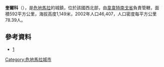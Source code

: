 {{coord|15|24|N|91|58|W|display=title|region:GT_type:city_source:GNS-enwiki}}

'''奎爾科'''（{{lang-es|Cuilco}}），是[[危地馬拉|危地馬拉]]的城鎮，位於該國西北部，由[[韋韋特南戈省|韋韋特南戈省]]負責管轄，面積592平方公里，海拔高度1,149米，2002年人口46,407，人口密度每平方公里78.39人。

==參考資料==
* [https://web.archive.org/web/20091230013433/http://www.inforpressca.com/cuilco/]

{{Guatemala-geo-stub}}
[[Category:危地馬拉城市|Category:危地馬拉城市]]